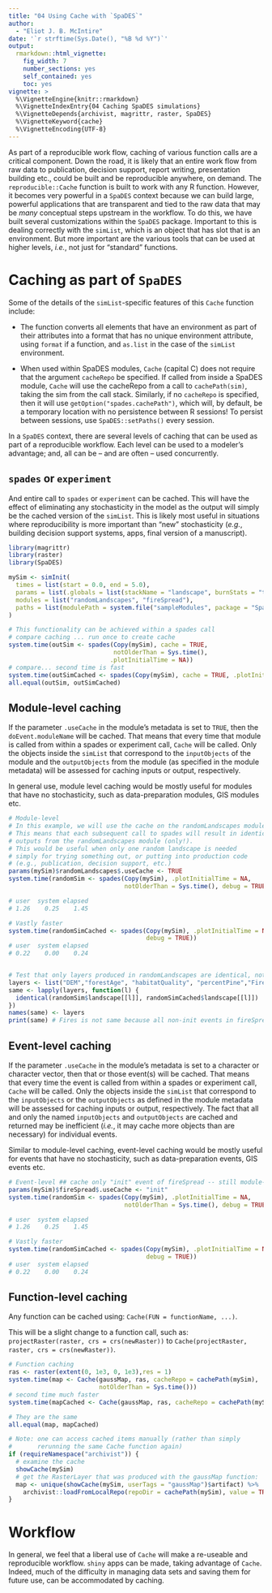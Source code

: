 ```yaml
---
title: "04 Using Cache with `SpaDES`"
author:
  - "Eliot J. B. McIntire"
date: '`r strftime(Sys.Date(), "%B %d %Y")`'
output:
  rmarkdown::html_vignette:
    fig_width: 7
    number_sections: yes
    self_contained: yes
    toc: yes
vignette: >
  %\VignetteEngine{knitr::rmarkdown}
  %\VignetteIndexEntry{04 Caching SpaDES simulations}
  %\VignetteDepends{archivist, magrittr, raster, SpaDES}
  %\VignetteKeyword{cache}
  %\VignetteEncoding{UTF-8}
---
```


As part of a reproducible work flow, caching of various function calls are a critical component.
Down the road, it is likely that an entire work flow from raw data to publication, decision support, report writing, presentation building etc., could be built and be reproducible anywhere, on demand.
The `reproducible::Cache` function is built to work with any R function. 
However, it becomes very powerful in a `SpaDES` context because we can build large, powerful applications that are transparent and tied to the raw data that may be *many* conceptual steps upstream in the workflow. 
To do this, we have built several customizations within the `SpaDES` package. 
Important to this is dealing correctly with the `simList`, which is an object that has slot
that is an environment. But more important are the various tools that can be used at
higher levels, *i.e.*, not just for "standard" functions.

# Caching as part of `SpaDES`

Some of the details of the `simList`-specific features of this `Cache` function include:

- The function converts all elements that have an environment as part of their attributes
into a format that has no unique environment attribute, using `format` if a function, 
and `as.list` in the case of the `simList` environment.

- When used within SpaDES modules, `Cache` (capital C) does not require that the argument `cacheRepo` be specified.
If called from inside a SpaDES module, `Cache` will use the cacheRepo from a call
to `cachePath(sim)`, taking the sim from the call stack.
Similarly, if no `cacheRepo` is specified, then it will use `getOption("spades.cachePath")`, which will, by default, be a temporary location with no persistence between R sessions!
To persist between sessions, use `SpaDES::setPaths()` every session.

In a `SpaDES` context, there are several levels of caching that can be used as part of a reproducible workflow.
Each level can be used to a modeler's advantage; and, all can be -- and are often -- used concurrently.

## `spades` or `experiment`

And entire call to `spades` or `experiment` can be cached.
This will have the effect of eliminating any stochasticity in the model as the output will simply be the cached version of the `simList`.
This is likely most useful in situations where reproducibility is more important than "new" stochasticity (*e.g.*, building decision support systems, apps, final version of a manuscript).

```r
library(magrittr)
library(raster)
library(SpaDES)

mySim <- simInit(
  times = list(start = 0.0, end = 5.0),
  params = list(.globals = list(stackName = "landscape", burnStats = "testStats")),
  modules = list("randomLandscapes", "fireSpread"),
  paths = list(modulePath = system.file("sampleModules", package = "SpaDES"))
)

# This functionality can be achieved within a spades call
# compare caching ... run once to create cache
system.time(outSim <- spades(Copy(mySim), cache = TRUE,
                             notOlderThan = Sys.time(),
                            .plotInitialTime = NA))
# compare... second time is fast
system.time(outSimCached <- spades(Copy(mySim), cache = TRUE, .plotInitialTime = NA))
all.equal(outSim, outSimCached)
```

## Module-level caching

If the parameter `.useCache` in the module's metadata is set to `TRUE`, then the `doEvent.moduleName` will be cached.
That means that every time that module is called from within a spades or experiment call, `Cache` will be called.
Only the objects inside the `simList` that correspond to the `inputObjects` of the module and the `outputObjects` from the module (as specified in the module metadata) will be assessed for caching inputs or output, respectively.

In general use, module level caching would be mostly useful for modules that have no stochasticity, such as data-preparation modules, GIS modules etc.

```r
# Module-level
# In this example, we will use the cache on the randomLandscapes module
# This means that each subsequent call to spades will result in identical
# outputs from the randomLandscapes module (only!).
# This would be useful when only one random landscape is needed
# simply for trying something out, or putting into production code
# (e.g., publication, decision support, etc.)
params(mySim)$randomLandscapes$.useCache <- TRUE
system.time(randomSim <- spades(Copy(mySim), .plotInitialTime = NA,
                                notOlderThan = Sys.time(), debug = TRUE))

# user  system elapsed
# 1.26    0.25    1.45

# Vastly faster
system.time(randomSimCached <- spades(Copy(mySim), .plotInitialTime = NA,
                                      debug = TRUE))
# user  system elapsed
# 0.22    0.00    0.24


# Test that only layers produced in randomLandscapes are identical, not fireSpread
layers <- list("DEM","forestAge", "habitatQuality", "percentPine","Fires")
same <- lapply(layers, function(l) {
  identical(randomSim$landscape[[l]], randomSimCached$landscape[[l]])
})
names(same) <- layers
print(same) # Fires is not same because all non-init events in fireSpread are not cached
```

## Event-level caching

If the parameter `.useCache` in the module's metadata is set to a character or character vector, then that or those event(s) will be cached.
That means that every time the event is called from within a spades or experiment call, `Cache` will be called.
Only the objects inside the `simList` that correspond to the `inputObjects` or the
`outputObjects` as defined in the module metadata will be assessed for caching
inputs or output, respectively.
The fact that all and only the named `inputObjects` and `outputObjects` are cached and returned may be inefficient (*i.e.*, it may cache more objects than are necessary) for individual events.

Similar to module-level caching, event-level caching would be mostly useful for events that have no stochasticity, such as data-preparation events, GIS events etc.

```r

# Event-level ## cache only "init" event of fireSpread -- still module-level for randomLandscapes
params(mySim)$fireSpread$.useCache <- "init"
system.time(randomSim <- spades(Copy(mySim), .plotInitialTime = NA,
                                notOlderThan = Sys.time(), debug = TRUE))

# user  system elapsed
# 1.26    0.25    1.45

# Vastly faster
system.time(randomSimCached <- spades(Copy(mySim), .plotInitialTime = NA,
                                      debug = TRUE))
# user  system elapsed
# 0.22    0.00    0.24
```

## Function-level caching

Any function can be cached using: `Cache(FUN = functionName, ...)`.

This will be a slight change to a function call, such as:
`projectRaster(raster, crs = crs(newRaster))`
to
`Cache(projectRaster, raster, crs = crs(newRaster))`.

```r
# Function caching
ras <- raster(extent(0, 1e3, 0, 1e3),res = 1)
system.time(map <- Cache(gaussMap, ras, cacheRepo = cachePath(mySim),
                         notOlderThan = Sys.time()))
# second time much faster
system.time(mapCached <- Cache(gaussMap, ras, cacheRepo = cachePath(mySim)))

# They are the same
all.equal(map, mapCached)

# Note: one can access cached items manually (rather than simply
#       rerunning the same Cache function again)
if (requireNamespace("archivist")) {
  # examine the cache
  showCache(mySim)
  # get the RasterLayer that was produced with the gaussMap function:
  map <- unique(showCache(mySim, userTags = "gaussMap")$artifact) %>%
    archivist::loadFromLocalRepo(repoDir = cachePath(mySim), value = TRUE)
}
```

# Workflow

In general, we feel that a liberal use of `Cache` will make a re-useable and reproducible workflow.
`shiny` apps can be made, taking advantage of `Cache`.
Indeed, much of the difficulty in managing data sets and saving them for future use, can be accommodated by caching.
